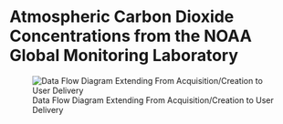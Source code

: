# Atmospheric Carbon Dioxide Concentrations from the NOAA Global Monitoring Laboratory

![Data Flow Diagram Extending From Acquisition/Creation to User Delivery](./media/noaa-insitu_Data_Flow.png)